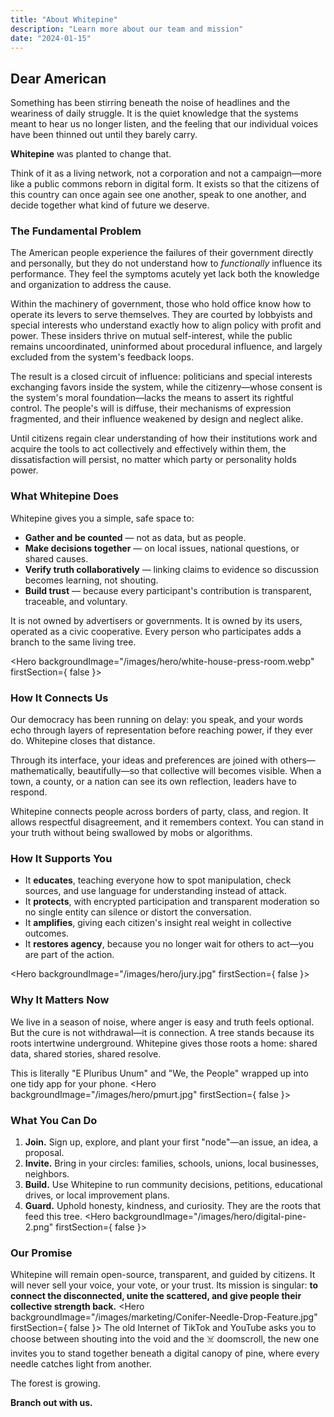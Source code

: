 ```yaml
---
title: "About Whitepine"
description: "Learn more about our team and mission"
date: "2024-01-15"
---
```


## **Dear American**

Something has been stirring beneath the noise of headlines and the weariness of daily struggle. It is the quiet knowledge that the systems meant to hear us no longer listen, and the feeling that our individual voices have been thinned out until they barely carry.

**Whitepine** was planted to change that.

Think of it as a living network, not a corporation and not a campaign—more like a public commons reborn in digital form. It exists so that the citizens of this country can once again see one another, speak to one another, and decide together what kind of future we deserve.

### **The Fundamental Problem**

The American people experience the failures of their government directly and personally, but they do not understand how to *functionally* influence its performance. They feel the symptoms acutely yet lack both the knowledge and organization to address the cause.

Within the machinery of government, those who hold office know how to operate its levers to serve themselves. They are courted by lobbyists and special interests who understand exactly how to align policy with profit and power. These insiders thrive on mutual self-interest, while the public remains uncoordinated, uninformed about procedural influence, and largely excluded from the system's feedback loops.

The result is a closed circuit of influence: politicians and special interests exchanging favors inside the system, while the citizenry—whose consent is the system's moral foundation—lacks the means to assert its rightful control. The people's will is diffuse, their mechanisms of expression fragmented, and their influence weakened by design and neglect alike.

Until citizens regain clear understanding of how their institutions work and acquire the tools to act collectively and effectively within them, the dissatisfaction will persist, no matter which party or personality holds power.

### **What Whitepine Does**

Whitepine gives you a simple, safe space to:

* **Gather and be counted** — not as data, but as people.
* **Make decisions together** — on local issues, national questions, or shared causes.
* **Verify truth collaboratively** — linking claims to evidence so discussion becomes learning, not shouting.
* **Build trust** — because every participant's contribution is transparent, traceable, and voluntary.

It is not owned by advertisers or governments. It is owned by its users, operated as a civic cooperative. Every person who participates adds a branch to the same living tree.

<Hero backgroundImage="/images/hero/white-house-press-room.webp" firstSection={ false }></Hero>
### **How It Connects Us**

Our democracy has been running on delay: you speak, and your words echo through layers of representation before reaching power, if they ever do. Whitepine closes that distance.

Through its interface, your ideas and preferences are joined with others—mathematically, beautifully—so that collective will becomes visible. When a town, a county, or a nation can see its own reflection, leaders have to respond.

Whitepine connects people across borders of party, class, and region. It allows respectful disagreement, and it remembers context. You can stand in your truth without being swallowed by mobs or algorithms.
<Hero backgroundImage="/images/hero/digital-pine-1.png" className="bg-contain"></Hero>
### **How It Supports You**

* It **educates**, teaching everyone how to spot manipulation, check sources, and use language for understanding instead of attack.
* It **protects**, with encrypted participation and transparent moderation so no single entity can silence or distort the conversation.
* It **amplifies**, giving each citizen's insight real weight in collective outcomes.
* It **restores agency**, because you no longer wait for others to act—you are part of the action.

<Hero backgroundImage="/images/hero/jury.jpg" firstSection={ false }></Hero>
### **Why It Matters Now**

We live in a season of noise, where anger is easy and truth feels optional. But the cure is not withdrawal—it is connection. A tree stands because its roots intertwine underground. Whitepine gives those roots a home: shared data, shared stories, shared resolve.

This is literally "E Pluribus Unum" and "We, the People" wrapped up into one tidy app for your phone.
<Hero backgroundImage="/images/hero/pmurt.jpg" firstSection={ false }></Hero>
### **What You Can Do**

1. **Join.** Sign up, explore, and plant your first "node"—an issue, an idea, a proposal.
2. **Invite.** Bring in your circles: families, schools, unions, local businesses, neighbors.
3. **Build.** Use Whitepine to run community decisions, petitions, educational drives, or local improvement plans.
4. **Guard.** Uphold honesty, kindness, and curiosity. They are the roots that feed this tree.
<Hero backgroundImage="/images/hero/digital-pine-2.png" firstSection={ false }></Hero>
### **Our Promise**

Whitepine will remain open-source, transparent, and guided by citizens. It will never sell your voice, your vote, or your trust. Its mission is singular: **to connect the disconnected, unite the scattered, and give people their collective strength back.**
<Hero backgroundImage="/images/marketing/Conifer-Needle-Drop-Feature.jpg" firstSection={ false }></Hero>
The old Internet of TikTok and YouTube asks you to choose between shouting into the void and the ☠️ doomscroll, the new one invites you to stand together beneath a digital canopy of pine, where every needle catches light from another.

The forest is growing.

**Branch out with us.**
